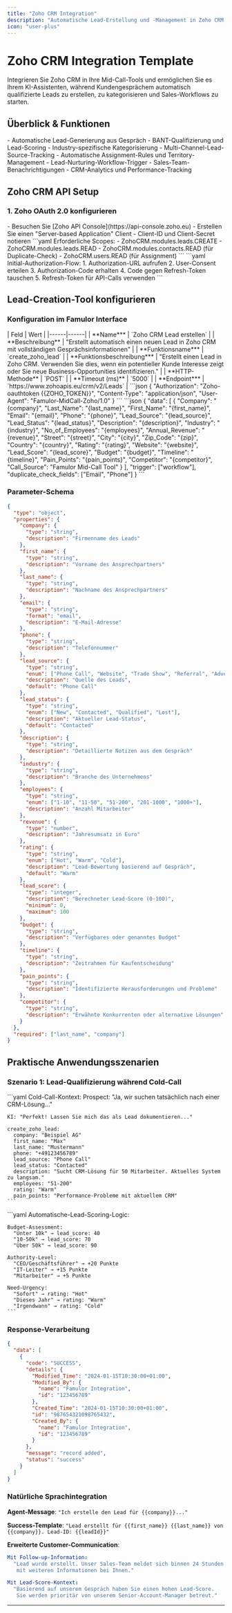 ```yaml
---
title: "Zoho CRM Integration"
description: "Automatische Lead-Erstellung und -Management in Zoho CRM direkt während Kundengesprächem für strukturierte Sales-Prozesse"
icon: "user-plus"
---
```


# Zoho CRM Integration Template

Integrieren Sie Zoho CRM in Ihre Mid-Call-Tools und ermöglichen Sie es Ihrem KI-Assistenten, während Kundengesprächem automatisch qualifizierte Leads zu erstellen, zu kategorisieren und Sales-Workflows zu starten.

## Überblick & Funktionen

<CardGroup cols={2}>
  <Card title="Intelligente Lead-Erstellung" icon="user-plus">
    - Automatische Lead-Generierung aus Gespräch
    - BANT-Qualifizierung und Lead-Scoring
    - Industry-spezifische Kategorisierung
    - Multi-Channel-Lead-Source-Tracking
  </Card>
  <Card title="Sales-Process-Automation" icon="workflow">
    - Automatische Assignment-Rules und Territory-Management
    - Lead-Nurturing-Workflow-Trigger
    - Sales-Team-Benachrichtigungen
    - CRM-Analytics und Performance-Tracking
  </Card>
</CardGroup>

## Zoho CRM API Setup

### 1. Zoho OAuth 2.0 konfigurieren

<Steps>
  <Step title="Zoho API Console">
    - Besuchen Sie [Zoho API Console](https://api-console.zoho.eu)
    - Erstellen Sie einen "Server-based Application" Client
    - Client-ID und Client-Secret notieren
  </Step>
  
  <Step title="OAuth-Scope konfigurieren">
    ```yaml
    Erforderliche Scopes:
      - ZohoCRM.modules.leads.CREATE
      - ZohoCRM.modules.leads.READ
      - ZohoCRM.modules.contacts.READ (für Duplicate-Check)
      - ZohoCRM.users.READ (für Assignment)
    ```
  </Step>
  
  <Step title="Refresh-Token generieren">
    ```yaml
    Initial-Authorization-Flow:
      1. Authorization-URL aufrufen
      2. User-Consent erteilen
      3. Authorization-Code erhalten
      4. Code gegen Refresh-Token tauschen
      5. Refresh-Token für API-Calls verwenden
    ```
  </Step>
</Steps>

## Lead-Creation-Tool konfigurieren

### Konfiguration im Famulor Interface

<Tabs>
  <Tab title="Werkzeugdetails">
    | Feld | Wert |
    |------|------|
    | **Name*** | `Zoho CRM Lead erstellen` |
    | **Beschreibung** | "Erstellt automatisch einen neuen Lead in Zoho CRM mit vollständigen Gesprächsinformationen" |
    | **Funktionsname*** | `create_zoho_lead` |
    | **Funktionsbeschreibung*** | "Erstellt einen Lead in Zoho CRM. Verwenden Sie dies, wenn ein potentieller Kunde Interesse zeigt oder Sie neue Business-Opportunities identifizieren." |
    | **HTTP-Methode** | `POST` |
    | **Timeout (ms)** | `5000` |
    | **Endpoint*** | `https://www.zohoapis.eu/crm/v2/Leads` |
  </Tab>
  
  <Tab title="Header-Konfiguration">
    ```json
    {
      "Authorization": "Zoho-oauthtoken {{ZOHO_TOKEN}}",
      "Content-Type": "application/json",
      "User-Agent": "Famulor-MidCall-Zoho/1.0"
    }
    ```
  </Tab>
  
  <Tab title="Request Body Template">
    ```json
    {
      "data": [
        {
          "Company": "{company}",
          "Last_Name": "{last_name}",
          "First_Name": "{first_name}",
          "Email": "{email}",
          "Phone": "{phone}",
          "Lead_Source": "{lead_source}",
          "Lead_Status": "{lead_status}",
          "Description": "{description}",
          "Industry": "{industry}",
          "No_of_Employees": "{employees}",
          "Annual_Revenue": "{revenue}",
          "Street": "{street}",
          "City": "{city}",
          "Zip_Code": "{zip}",
          "Country": "{country}",
          "Rating": "{rating}",
          "Website": "{website}",
          "Lead_Score": "{lead_score}",
          "Budget": "{budget}",
          "Timeline": "{timeline}",
          "Pain_Points": "{pain_points}",
          "Competitor": "{competitor}",
          "Call_Source": "Famulor Mid-Call Tool"
        }
      ],
      "trigger": ["workflow"],
      "duplicate_check_fields": ["Email", "Phone"]
    }
    ```
  </Tab>
</Tabs>

### Parameter-Schema

```json
{
  "type": "object",
  "properties": {
    "company": {
      "type": "string",
      "description": "Firmenname des Leads"
    },
    "first_name": {
      "type": "string",
      "description": "Vorname des Ansprechpartners"
    },
    "last_name": {
      "type": "string",
      "description": "Nachname des Ansprechpartners"
    },
    "email": {
      "type": "string",
      "format": "email",
      "description": "E-Mail-Adresse"
    },
    "phone": {
      "type": "string",
      "description": "Telefonnummer"
    },
    "lead_source": {
      "type": "string",
      "enum": ["Phone Call", "Website", "Trade Show", "Referral", "Advertisement"],
      "description": "Quelle des Leads",
      "default": "Phone Call"
    },
    "lead_status": {
      "type": "string",
      "enum": ["New", "Contacted", "Qualified", "Lost"],
      "description": "Aktueller Lead-Status",
      "default": "Contacted"
    },
    "description": {
      "type": "string",
      "description": "Detaillierte Notizen aus dem Gespräch"
    },
    "industry": {
      "type": "string",
      "description": "Branche des Unternehmens"
    },
    "employees": {
      "type": "string",
      "enum": ["1-10", "11-50", "51-200", "201-1000", "1000+"],
      "description": "Anzahl Mitarbeiter"
    },
    "revenue": {
      "type": "number",
      "description": "Jahresumsatz in Euro"
    },
    "rating": {
      "type": "string",
      "enum": ["Hot", "Warm", "Cold"],
      "description": "Lead-Bewertung basierend auf Gespräch",
      "default": "Warm"
    },
    "lead_score": {
      "type": "integer",
      "description": "Berechneter Lead-Score (0-100)",
      "minimum": 0,
      "maximum": 100
    },
    "budget": {
      "type": "string",
      "description": "Verfügbares oder genanntes Budget"
    },
    "timeline": {
      "type": "string",
      "description": "Zeitrahmen für Kaufentscheidung"
    },
    "pain_points": {
      "type": "string",
      "description": "Identifizierte Herausforderungen und Probleme"
    },
    "competitor": {
      "type": "string",
      "description": "Erwähnte Konkurrenten oder alternative Lösungen"
    }
  },
  "required": ["last_name", "company"]
}
```

## Praktische Anwendungsszenarien

### Szenario 1: Lead-Qualifizierung während Cold-Call

<Steps>
  <Step title="Lead-Opportunity-Erkennung">
    ```yaml
    Cold-Call-Kontext:
      Prospect: "Ja, wir suchen tatsächlich nach einer CRM-Lösung..."
      
    KI: "Perfekt! Lassen Sie mich das als Lead dokumentieren..."
    
    create_zoho_lead:
      company: "Beispiel AG"
      first_name: "Max"
      last_name: "Mustermann" 
      phone: "+49123456789"
      lead_source: "Phone Call"
      lead_status: "Contacted"
      description: "Sucht CRM-Lösung für 50 Mitarbeiter. Aktuelles System zu langsam."
      employees: "51-200"
      rating: "Warm"
      pain_points: "Performance-Probleme mit aktuellem CRM"
    ```
  </Step>
  
  <Step title="BANT-Qualifizierung-Integration">
    ```yaml
    Automatische-Lead-Scoring-Logic:
      
    Budget-Assessment:
      "Unter 10k" → lead_score: 40
      "10-50k" → lead_score: 70
      "Über 50k" → lead_score: 90
      
    Authority-Level:
      "CEO/Geschäftsführer" → +20 Punkte
      "IT-Leiter" → +15 Punkte  
      "Mitarbeiter" → +5 Punkte
      
    Need-Urgency:
      "Sofort" → rating: "Hot"
      "Dieses Jahr" → rating: "Warm"
      "Irgendwann" → rating: "Cold"
    ```
  </Step>
</Steps>

### Response-Verarbeitung

```json
{
  "data": [
    {
      "code": "SUCCESS",
      "details": {
        "Modified_Time": "2024-01-15T10:30:00+01:00",
        "Modified_By": {
          "name": "Famulor Integration",
          "id": "123456789"
        },
        "Created_Time": "2024-01-15T10:30:00+01:00",
        "id": "987654321098765432",
        "Created_By": {
          "name": "Famulor Integration",
          "id": "123456789"
        }
      },
      "message": "record added",
      "status": "success"
    }
  ]
}
```

### Natürliche Sprachintegration

**Agent-Message**: `"Ich erstelle den Lead für {{company}}..."`

**Success-Template**: `"Lead erstellt für {{first_name}} {{last_name}} von {{company}}. Lead-ID: {{leadId}}"`

**Erweiterte Customer-Communication**:
```yaml
Mit Follow-up-Information:
  "Lead wurde erstellt. Unser Sales-Team meldet sich binnen 24 Stunden 
   mit weiteren Informationen bei Ihnen."

Mit Lead-Score-Kontext:
  "Basierend auf unserem Gespräch haben Sie einen hohen Lead-Score. 
   Sie werden prioritär von unserem Senior-Account-Manager betreut."
```

---
